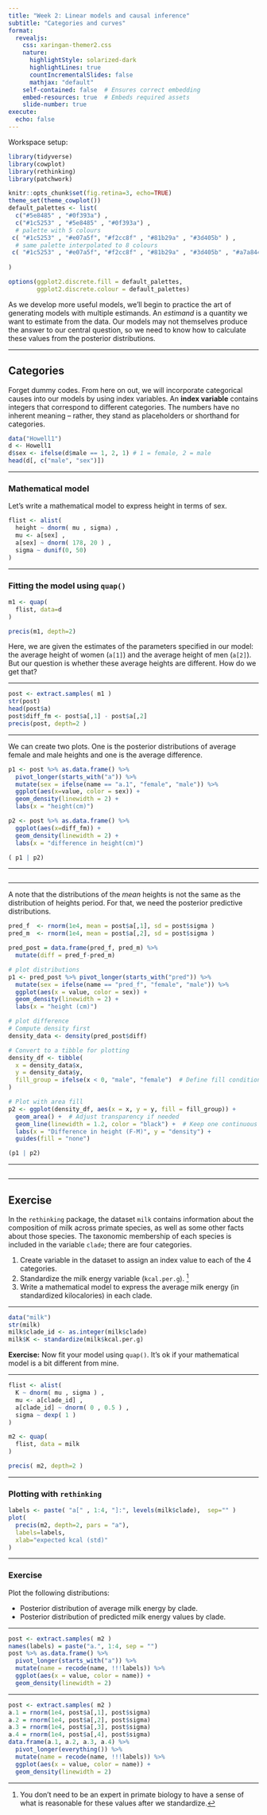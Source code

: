 ```yaml
---
title: "Week 2: Linear models and causal inference"
subtitle: "Categories and curves"
format: 
  revealjs:
    css: xaringan-themer2.css
    nature:
      highlightStyle: solarized-dark
      highlightLines: true
      countIncrementalSlides: false
      mathjax: "default"
    self-contained: false  # Ensures correct embedding
    embed-resources: true  # Embeds required assets
    slide-number: true
execute:
  echo: false  
---
```


Workspace setup:

```r
library(tidyverse)
library(cowplot)
library(rethinking)
library(patchwork)
```

```r
knitr::opts_chunk$set(fig.retina=3, echo=TRUE)
theme_set(theme_cowplot())
default_palettes <- list(
  c("#5e8485" , "#0f393a") ,
  c("#1c5253" , "#5e8485" , "#0f393a") , 
  # palette with 5 colours
 c( "#1c5253" , "#e07a5f", "#f2cc8f" , "#81b29a" , "#3d405b" ) ,
  # same palette interpolated to 8 colours
 c( "#1c5253" , "#e07a5f", "#f2cc8f" , "#81b29a" , "#3d405b" , "#a7a844" , "#69306d" ) 
  
)

options(ggplot2.discrete.fill = default_palettes, 
        ggplot2.discrete.colour = default_palettes)
```


As we develop more useful models, we'll begin to practice the art of generating models with multiple estimands. An *estimand* is a quantity we want to estimate from the data. Our models may not themselves produce the answer to our central question, so we need to know how to calculate these values from the posterior distributions.

---

## Categories

Forget dummy codes. From here on out, we will incorporate categorical causes into our models by using index variables. An **index variable** contains integers that correspond to different categories. The numbers have no inherent meaning -- rather, they stand as placeholders or shorthand for categories. 

```r
data("Howell1")
d <- Howell1
d$sex <- ifelse(d$male == 1, 2, 1) # 1 = female, 2 = male
head(d[, c("male", "sex")])
```

---

### Mathematical model

Let's write a mathematical model to express height in terms of sex. 

\begin{align*}
h_i &\sim \text{Normal}(\mu_i, \sigma) \\
\mu_i &=     \alpha_{SEX[i]} \\
\alpha_j &\sim \text{Normal}(178, 20)\text{ for }j = 1..2 \\
\sigma &\sim \text{Uniform}(0, 50)
\end{align*}

```r
flist <- alist(
  height ~ dnorm( mu , sigma) ,
  mu <- a[sex] ,
  a[sex] ~ dnorm( 178, 20 ) ,
  sigma ~ dunif(0, 50)
)
```


---

### Fitting the model using `quap()`

```r
m1 <- quap(
  flist, data=d
)

precis(m1, depth=2)
```

Here, we are given the estimates of the parameters specified in our model: the average height of women (`a[1]`) and the average height of men (`a[2]`).  But our question is whether these average heights are different. How do we get that?

---

```r
post <- extract.samples( m1 )
str(post)
head(post$a)
post$diff_fm <- post$a[,1] - post$a[,2]
precis(post, depth=2 )
```

---

We can create two plots. One is the posterior distributions of average female and male heights and one is the average difference. 

```r

p1 <- post %>% as.data.frame() %>% 
  pivot_longer(starts_with("a")) %>% 
  mutate(sex = ifelse(name == "a.1", "female", "male")) %>% 
  ggplot(aes(x=value, color = sex)) +
  geom_density(linewidth = 2) +
  labs(x = "height(cm)") 

p2 <- post %>% as.data.frame() %>% 
  ggplot(aes(x=diff_fm)) +
  geom_density(linewidth = 2) +
  labs(x = "difference in height(cm)") 

( p1 | p2)
```

---

```r

```



---

A note that the distributions of the _mean_ heights is not the same as the distribution of heights period. For that, we need the posterior predictive distributions. 

```r

pred_f  <- rnorm(1e4, mean = post$a[,1], sd = post$sigma )
pred_m  <- rnorm(1e4, mean = post$a[,2], sd = post$sigma )

pred_post = data.frame(pred_f, pred_m) %>%
  mutate(diff = pred_f-pred_m)

# plot distributions
p1 <- pred_post %>% pivot_longer(starts_with("pred")) %>% 
  mutate(sex = ifelse(name == "pred_f", "female", "male")) %>% 
  ggplot(aes(x = value, color = sex)) +
  geom_density(linewidth = 2) +
  labs(x = "height (cm)")

# plot difference
# Compute density first
density_data <- density(pred_post$diff)

# Convert to a tibble for plotting
density_df <- tibble(
  x = density_data$x,
  y = density_data$y,
  fill_group = ifelse(x < 0, "male", "female")  # Define fill condition
)

# Plot with area fill
p2 <- ggplot(density_df, aes(x = x, y = y, fill = fill_group)) +
  geom_area() +  # Adjust transparency if needed
  geom_line(linewidth = 1.2, color = "black") +  # Keep one continuous curve
  labs(x = "Difference in height (F-M)", y = "density") +
  guides(fill = "none")

(p1 | p2)
```

---

```r

```


---

## Exercise

In the `rethinking` package, the dataset `milk` contains information about the composition of milk across primate species, as well as some other facts about those species. The taxonomic membership of each species is included in the variable `clade`; there are four categories.

  1. Create variable in the dataset to assign an index value to each of the 4 categories. 
  2. Standardize the milk energy variable (`kcal.per.g`). [^1]
  3. Write a mathematical model to express the average milk energy (in standardized kilocalories) in each clade. 

[^1]: You don't need to be an expert in primate biology to have a sense of what is reasonable for these values after we standardize.


---

```r
data("milk")
str(milk)
milk$clade_id <- as.integer(milk$clade)
milk$K <- standardize(milk$kcal.per.g)
```


\begin{align*}
K_i &\sim \text{Normal}(\mu_i, \sigma) \\
\mu_i &= \alpha_{\text{CLAUDE}[i]} \\
\alpha_i &\sim \text{Normal}(0, 0.5) \text{ for }j=1..4 \\
\sigma &\sim \text{Exponential}(1) \\
\end{align*}


**Exercise:** Now fit your model using `quap()`. It's ok if your mathematical model is a bit different from mine.

---

```r
flist <- alist(
  K ~ dnorm( mu , sigma ) ,
  mu <- a[clade_id] , 
  a[clade_id] ~ dnorm( 0 , 0.5 ) , 
  sigma ~ dexp( 1 )
)

m2 <- quap(
  flist, data = milk
)

precis( m2, depth=2 )
```


---

### Plotting with `rethinking`

```r
labels <- paste( "a[" , 1:4, "]:", levels(milk$clade),  sep="" )
plot(
  precis(m2, depth=2, pars = "a"),
  labels=labels, 
  xlab="expected kcal (std)"
)
```

---

### Exercise

Plot the following distributions:

 * Posterior distribution of average milk energy by clade. 
 * Posterior distribution of predicted milk energy values by clade. 
 
---

```r
post <- extract.samples( m2 )
names(labels) = paste("a.", 1:4, sep = "")
post %>% as.data.frame() %>% 
  pivot_longer(starts_with("a")) %>% 
  mutate(name = recode(name, !!!labels)) %>% 
  ggplot(aes(x = value, color = name)) +
  geom_density(linewidth = 2)
```

---

```r
post <- extract.samples( m2 )
a.1 = rnorm(1e4, post$a[,1], post$sigma)
a.2 = rnorm(1e4, post$a[,2], post$sigma)
a.3 = rnorm(1e4, post$a[,3], post$sigma)
a.4 = rnorm(1e4, post$a[,4], post$sigma)
data.frame(a.1, a.2, a.3, a.4) %>% 
  pivot_longer(everything()) %>% 
  mutate(name = recode(name, !!!labels)) %>% 
  ggplot(aes(x = value, color = name)) +
  geom_density(linewidth = 2)
```



